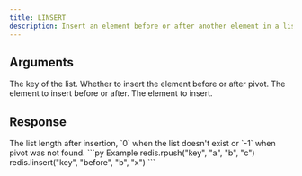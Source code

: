 ```yaml
---
title: LINSERT
description: Insert an element before or after another element in a list
---
```


## Arguments

<ParamField body="key" type="str" required>
    The key of the list.
</ParamField>



<ParamField body="direction" type='"BEFORE" | "AFTER"' required>
    Whether to insert the element before or after pivot.
</ParamField>



<ParamField body="pivot" type="Any" required>
    The element to insert before or after.
</ParamField>



<ParamField body="value" type="Any" required>
    The element to insert.
</ParamField>

## Response

<ResponseField type="int" required>
The list length after insertion, `0` when the list doesn't exist or `-1` when pivot was not found.
</ResponseField>

<RequestExample>
```py Example
redis.rpush("key", "a", "b", "c")
redis.linsert("key", "before", "b", "x")
```
</RequestExample>
